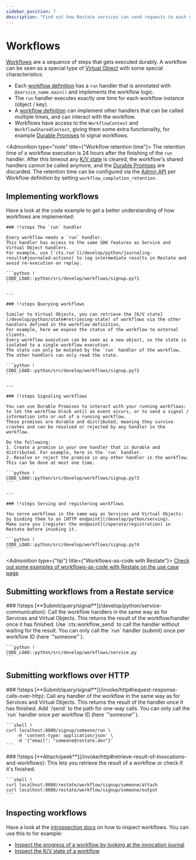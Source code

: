 ```yaml
---
sidebar_position: 7
description: "Find out how Restate services can send requests to each other."
---
```



# Workflows

[Workflows](/concepts/services#workflows) are a sequence of steps that gets executed durably.
A workflow can be seen as a special type of [Virtual Object](/concepts/services#virtual-objects) with some special characteristics:

- Each [workflow definition](/develop/python/overview#workflows) has a `run` handler that is annotated with `@service_name.main()` and implements the workflow logic.
- The `run` handler executes exactly one time for each workflow instance (object / key).
- A [workflow definition](/develop/python/overview#workflows) can implement other handlers that can be called multiple times, and can interact with the workflow.
- Workflows have access to the `WorkflowContext` and `WorkflowSharedContext`, giving them some extra functionality, for example [Durable Promises](/develop/python/workflows#signaling-workflows) to signal workflows.

<Admonition type="note" title={"Workflow retention time"}>
    The retention time of a workflow execution is 24 hours after the finishing of the `run` handler.
    After this timeout any [K/V state](/develop/python/state) is cleared, the workflow's shared handlers cannot be called anymore, and the [Durable Promises](/develop/python/workflows#signaling-workflows) are discarded.
    The retention time can be configured via the [Admin API](/references/admin-api/#tag/service/operation/modify_service) per Workflow definition by setting `workflow_completion_retention`.
</Admonition>

## Implementing workflows
Have a look at the code example to get a better understanding of how workflows are implemented:

<Scrollycoding>

    ### !!steps The `run` handler

    Every workflow needs a `run` handler.
    This handler has access to the same SDK features as Service and Virtual Object handlers.
    For example, use [`ctx.run`](/develop/python/journaling-results#journaled-actions) to log intermediate results in Restate and avoid re-execution on replay.

    ```python !
    CODE_LOAD::python/src/develop/workflows/signup.py?1
    ```

    ---

    ### !!steps Querying workflows

    Similar to Virtual Objects, you can retrieve the [K/V state](/develop/python/state#retrieving-state) of workflows via the other handlers defined in the workflow definition,
    For example, here we expose the status of the workflow to external clients.
    Every workflow execution can be seen as a new object, so the state is isolated to a single workflow execution.
    The state can only be mutated by the `run` handler of the workflow. The other handlers can only read the state.

    ```python !
    CODE_LOAD::python/src/develop/workflows/signup.py?2
    ```

    ---

    ### !!steps Signaling workflows

    You can use Durable Promises to interact with your running workflows: to let the workflow block until an event occurs, or to send a signal / information into or out of a running workflow.
    These promises are durable and distributed, meaning they survive crashes and can be resolved or rejected by any handler in the workflow.

    Do the following:
    1. Create a promise in your one handler that is durable and distributed. For example, here in the `run` handler.
    2. Resolve or reject the promise in any other handler in the workflow. This can be done at most one time.

    ```python !
    CODE_LOAD::python/src/develop/workflows/signup.py?3
    ```

    ---

    ### !!steps Serving and registering workflows

    You serve workflows in the same way as Services and Virtual Objects: by binding them to an [HTTP endpoint](/develop/python/serving).
    Make sure you [register the endpoint](/operate/registration) in Restate before invoking it.

    ```python !
    CODE_LOAD::python/src/develop/workflows/signup.py?4
    ```
</Scrollycoding>

<Admonition type={"tip"} title={"Workflows-as-code with Restate"}>
    [Check out some examples of workflows-as-code with Restate on the use case page](/use-cases/workflows).
</Admonition>

## Submitting workflows from a Restate service
<Scrollycoding>
    ### !!steps
    [**Submit/query/signal**](/develop/python/service-communication):
    Call the workflow handlers in the same way as for Services and Virtual Objects.
    This returns the result of the workflow/handler once it has finished.
    Use `ctx.workflow_send` to call the handler without waiting for the result.
    You can only call the `run` handler (submit) once per workflow ID (here `"someone"`).

    ```python !
    CODE_LOAD::python/src/develop/workflows/service.py
    ```
</Scrollycoding>

## Submitting workflows over HTTP
<Scrollycoding>
    ### !!steps
    [**Submit/query/signal**](/invoke/http#request-response-calls-over-http):
    Call any handler of the workflow in the same way as for Services and Virtual Objects.
    This returns the result of the handler once it has finished.
    Add `/send` to the path for one-way calls.
    You can only call the `run` handler once per workflow ID (here `"someone"`).

    ```shell !
    curl localhost:8080/signup/someone/run \
        -H 'content-type: application/json' \
        -d '{"email": "someone@restate.dev"}'
    ```
</Scrollycoding>

<Scrollycoding>
    ### !!steps
    [**Attach/peek**](/invoke/http#retrieve-result-of-invocations-and-workflows):
    This lets you retrieve the result of a workflow or check if it's finished.

    ```shell !
    curl localhost:8080/restate/workflow/signup/someone/attach
    curl localhost:8080/restate/workflow/signup/someone/output
    ```

</Scrollycoding>


## Inspecting workflows

Have a look at the [introspection docs](/operate/introspection) on how to inspect workflows.
You can use this to for example:
- [Inspect the progress of a workflow by looking at the invocation journal](/operate/introspection#inspecting-the-invocation-journal)
- [Inspect the K/V state of a workflow](/operate/introspection#inspecting-application-state)





